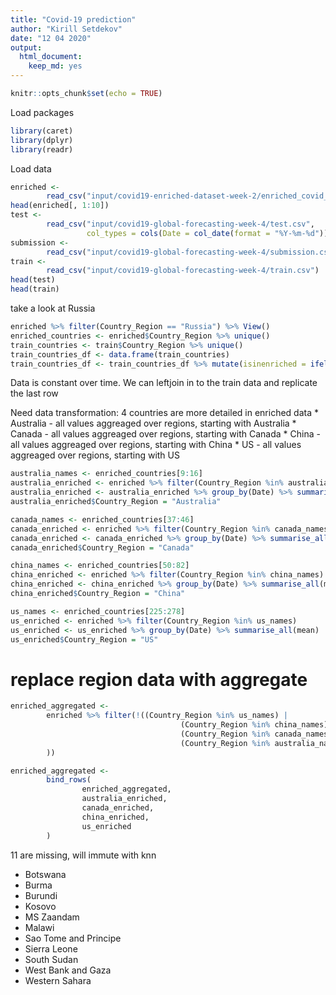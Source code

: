 ```yaml
---
title: "Covid-19 prediction"
author: "Kirill Setdekov"
date: "12 04 2020"
output:
  html_document:
    keep_md: yes
---
```


```r
knitr::opts_chunk$set(echo = TRUE)
```

Load packages
```r
library(caret)
library(dplyr)
library(readr)
```

Load data
```r
enriched <-
        read_csv("input/covid19-enriched-dataset-week-2/enriched_covid_19_week_2.csv")
head(enriched[, 1:10])
test <-
        read_csv("input/covid19-global-forecasting-week-4/test.csv",
                 col_types = cols(Date = col_date(format = "%Y-%m-%d")))
submission <-
        read_csv("input/covid19-global-forecasting-week-4/submission.csv")
train <-
        read_csv("input/covid19-global-forecasting-week-4/train.csv")
head(test)
head(train)
```
take a look at Russia
```r
enriched %>% filter(Country_Region == "Russia") %>% View()
enriched_countries <- enriched$Country_Region %>% unique()
train_countries <- train$Country_Region %>% unique() 
train_countries_df <- data.frame(train_countries)
train_countries_df <- train_countries_df %>% mutate(isinenriched = ifelse(train_countries %in% enriched_countries,1,0))
```
Data is constant over time. We can leftjoin in to the train data and replicate the last row

Need data transformation:
4 countries are more detailed in enriched data
* Australia - all values aggreaged over regions, starting with Australia
* Canada - all values aggreaged over regions, starting with Canada
* China - all values aggreaged over regions, starting with China
* US - all values aggreaged over regions, starting with US

```r
australia_names <- enriched_countries[9:16]
australia_enriched <- enriched %>% filter(Country_Region %in% australia_names)
australia_enriched <- australia_enriched %>% group_by(Date) %>% summarise_all(mean)
australia_enriched$Country_Region = "Australia"

canada_names <- enriched_countries[37:46]
canada_enriched <- enriched %>% filter(Country_Region %in% canada_names)
canada_enriched <- canada_enriched %>% group_by(Date) %>% summarise_all(mean)
canada_enriched$Country_Region = "Canada"

china_names <- enriched_countries[50:82]
china_enriched <- enriched %>% filter(Country_Region %in% china_names)
china_enriched <- china_enriched %>% group_by(Date) %>% summarise_all(mean)
china_enriched$Country_Region = "China"

us_names <- enriched_countries[225:278]
us_enriched <- enriched %>% filter(Country_Region %in% us_names)
us_enriched <- us_enriched %>% group_by(Date) %>% summarise_all(mean)
us_enriched$Country_Region = "US"
```

# replace region data with aggregate
```r
enriched_aggregated <-
        enriched %>% filter(!((Country_Region %in% us_names) |
                                      (Country_Region %in% china_names) |
                                      (Country_Region %in% canada_names) |
                                      (Country_Region %in% australia_names)
        ))

enriched_aggregated <-
        bind_rows(
                enriched_aggregated,
                australia_enriched,
                canada_enriched,
                china_enriched,
                us_enriched
        )
```


11 are missing, will immute with knn

* Botswana
* Burma
* Burundi
* Kosovo
* MS Zaandam	
* Malawi
* Sao Tome and Principe
* Sierra Leone
* South Sudan
* West Bank and Gaza
* Western Sahara


